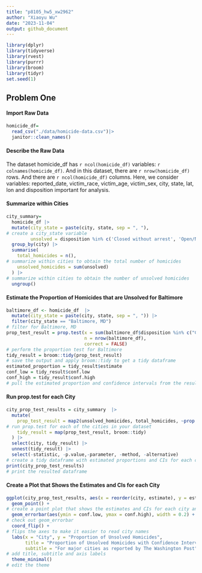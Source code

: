 ```yaml
---
title: "p8105_hw5_xw2962"
author: "Xiaoyu Wu"
date: "2023-11-04"
output: github_document
---
```

 
```r
library(dplyr)
library(tidyverse)
library(rvest)
library(purrr)
library(broom)
library(tidyr)
set.seed(1)
```

## Problem One 

#### Import Raw Data 
```r
homicide_df= 
  read_csv("./data/homicide-data.csv")|>
  janitor::clean_names() 
```

#### Describe the Raw Data 
The dataset homicide_df has `r ncol(homicide_df)` variables: `r colnames(homicide_df)`. And in this dataset, there are `r nrow(homicide_df)` rows. And there are `r ncol(homicide_df)` columns. Here, we consider variables: reported_date, victim_race, victim_age, victim_sex, city, state, lat, lon and disposition important for analysis. 

#### Summarize within Cities 
```r
city_summary=
  homicide_df |> 
  mutate(city_state = paste(city, state, sep = ", "),
# create a city_state variable
         unsolved = disposition %in% c('Closed without arrest', 'Open/No arrest')) |> 
  group_by(city) |> 
  summarise(
    total_homicides = n(),
# summarize within cities to obtain the total number of homicides
    unsolved_homicides = sum(unsolved)
  ) |> 
# summarize within cities to obtain the number of unsolved homicides
  ungroup() 
```
#### Estimate the Proportion of Homicides that are Unsolved for Baltimore 
```r
baltimore_df <- homicide_df  |>
  mutate(city_state = paste(city, state, sep = ", ")) |>
  filter(city_state == "Baltimore, MD")
# filter for Baltimore, MD
prop_test_result = prop.test(x = sum(baltimore_df$disposition %in% c("Closed without arrest", "Open/No arrest")),
                             n = nrow(baltimore_df),
                             correct = FALSE) 
# perform the proportion test for Baltimore
tidy_result = broom::tidy(prop_test_result)
# save the output and apply broom::tidy to get a tidy dataframe
estimated_proportion = tidy_result$estimate
conf_low = tidy_result$conf.low
conf_high = tidy_result$conf.high
# pull the estimated proportion and confidence intervals from the resulting tidy dataframe
```
#### Run prop.test for each City
```r
city_prop_test_results = city_summary  |> 
  mutate(
    prop_test_result = map2(unsolved_homicides, total_homicides, ~prop.test(x = .x, n = .y)),
# run prop.test for each of the cities in your dataset
    tidy_result = map(prop_test_result, broom::tidy)
  ) |>
  select(city, tidy_result) |>
  unnest(tidy_result) |>
  select(-statistic, -p.value,-parameter, -method, -alternative) 
# create a tidy dataframe with estimated proportions and CIs for each city
print(city_prop_test_results)
# print the resulted dataframe 
```
#### Create a Plot that Shows the Estimates and CIs for each City 
```r
ggplot(city_prop_test_results, aes(x = reorder(city, estimate), y = estimate)) +
  geom_point() +
# create a point plot that shows the estimates and CIs for each city and organize cities according to the proportion of unsolved homicides.
  geom_errorbar(aes(ymin = conf.low, ymax = conf.high), width = 0.2) +
# check out geom_errorbar
  coord_flip() +  
# flips the axes to make it easier to read city names
  labs(x = "City", y = "Proportion of Unsolved Homicides",
       title = "Proportion of Unsolved Homicides with Confidence Intervals",
       subtitle = "For major cities as reported by The Washington Post") +
# add title, subtitle and axis labels
  theme_minimal()
# edit the theme 
```

